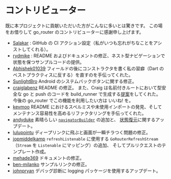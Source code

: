 # コントリビューター

既に本プロジェクトに貢献いただいた方がこんなに多いとは驚きです。
この場をお借りして go_router のコントリビューターに感謝申し上げます。

- [Salakar](https://github.com/Salakar) : GitHub の CI アクション設定（私がいつも忘れがちなことをアシストしてくれる）。
- [rydmike](https://github.com/rydmike) : README およびドキュメントの修正、ネスト型ナビゲーションで状態を保つサンプルコードの提供。
- [Abhishek01039](https://github.com/Abhishek01039) フィールドの後にコンストラクタを書く私の習癖（Dart のベストプラクティスに反する）を直すのを手伝ってくれた。
- [SunlightBro](https://github.com/SunlightBro) Android のシステムバックボタンに関する修正。
- [craiglabenz](https://github.com/craiglabenz) README の修正。
  また、Craig は名前付きルートにおいて型安全な go と push のコードを build_runner で生成する[提案](https://github.com/csells/go_router/issues/66)をしてくれた。
  今後の go_router でこの機能を利用したい方は いいね! を。
- [kevmoo](https://github.com/kevmoo) README におけるスペルミスや未使用インポートの発見、そしてメンテナンス容易性を高めるリファクタリングを手伝ってくれた。
- [andyduke](https://github.com/andyduke) 素晴らしい [`navigatorBuilder`](/navigator-builder) の追加と、
  [状態復元](https://github.com/csells/go_router/blob/master/example/lib/state_restoration.dart)に関するアップデート。
- [lulupointu](https://github.com/lulupointu) ディープリンクに飛ぶと画面が一瞬チラつく問題の修正。
- [jopmiddelkamp](https://github.com/jopmiddelkamp) `refreshListenable` に使用する `GoRouterRefreshStream`（`Stream` を `Listenable` にマッピング）の追加、
  そしてプルリクエストのテンプレート作成。
- [mehade369](https://github.com/mehade369) ドキュメントの修正。
- [ben-milanko](https://github.com/ben-milanko) サンプルリンクの修正。
- [johnpryan](https://github.com/johnpryan) デバッグ診断に logging パッケージを使用するアップデート。
